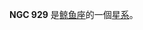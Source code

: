 {{NGCInfoBox|NGCID=NGC 929|發現者=法蘭克·穆勒|發現日期=1886年-月-日|其他編號=MCG -2-7-9|曆元=J2000.0|赤經=2時27分18.1秒
|赤緯=-12°5'14"|星座=鲸鱼座|星體=星系|星等=14.2|表面亮度=13.5|藍等=15.1}}

'''NGC 929''' 是[[鲸鱼座|鲸鱼座]]的一個[[星系|星系]]。

{{NGCReference|929}}
{{Catalogs|NGC=929}}

{{Galaxy-stub}}